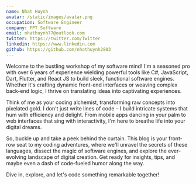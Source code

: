 ```yaml
---
name: Nhat Huynh
avatar: /static/images/avatar.png
occupation: Software Engineer
company: FPT Software
email: nhathuynh77@outlook.com
twitter: https://twitter.com/Twitter
linkedin: https://www.linkedin.com
github: https://github.com/nhathuynh2803
---
```


Welcome to the bustling workshop of my software mind! I'm a seasoned pro with over 6 years of experience wielding powerful tools like C#, JavaScript, Dart, Flutter, and React JS to build sleek, functional software engines. Whether it's crafting dynamic front-end interfaces or weaving complex back-end logic, I thrive on translating ideas into captivating experiences.

Think of me as your coding alchemist, transforming raw concepts into pixelated gold. I don't just write lines of code – I build intricate systems that hum with efficiency and delight. From mobile apps dancing in your palm to web interfaces that sing with interactivity, I'm here to breathe life into your digital dreams.

So, buckle up and take a peek behind the curtain. This blog is your front-row seat to my coding adventures, where we'll unravel the secrets of these languages, dissect the magic of software engines, and explore the ever-evolving landscape of digital creation. Get ready for insights, tips, and maybe even a dash of code-fueled humor along the way.

Dive in, explore, and let's code something remarkable together!